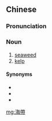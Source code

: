 ==Chinese==
{{zh-forms|s=海带}}

===Pronunciation===
{{zh-pron
|m=hǎidài
|c=hoi2 daai3
|h=pfs=hói-tai
|mn=hái-tòa
|cat=n
}}

===Noun===
{{zh-noun}}

# [[seaweed]]
# [[kelp]]

====Synonyms====
* {{zh-l|海草}}
* {{zh-l|海藻}}
* {{zh-l|昆布}}

{{zh-cat|Algae}}

[[mg:海帶]]